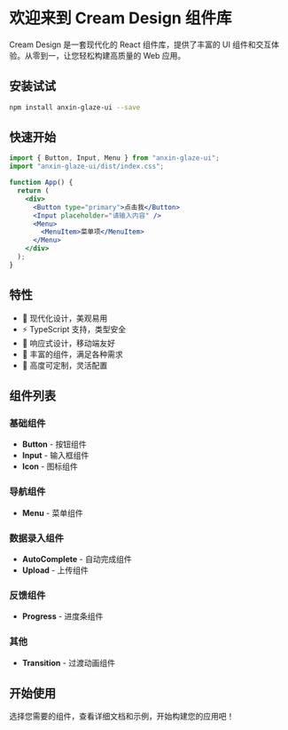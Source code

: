 # 欢迎来到 Cream Design 组件库

Cream Design 是一套现代化的 React 组件库，提供了丰富的 UI 组件和交互体验。从零到一，让您轻松构建高质量的 Web 应用。

## 安装试试

```bash
npm install anxin-glaze-ui --save
```

## 快速开始

```jsx
import { Button, Input, Menu } from "anxin-glaze-ui";
import "anxin-glaze-ui/dist/index.css";

function App() {
  return (
    <div>
      <Button type="primary">点击我</Button>
      <Input placeholder="请输入内容" />
      <Menu>
        <MenuItem>菜单项</MenuItem>
      </Menu>
    </div>
  );
}
```

## 特性

- 🎨 现代化设计，美观易用
- ⚡ TypeScript 支持，类型安全
- 📱 响应式设计，移动端友好
- 🎯 丰富的组件，满足各种需求
- 🔧 高度可定制，灵活配置

## 组件列表

### 基础组件

- **Button** - 按钮组件
- **Input** - 输入框组件
- **Icon** - 图标组件

### 导航组件

- **Menu** - 菜单组件

### 数据录入组件

- **AutoComplete** - 自动完成组件
- **Upload** - 上传组件

### 反馈组件

- **Progress** - 进度条组件

### 其他

- **Transition** - 过渡动画组件

## 开始使用

选择您需要的组件，查看详细文档和示例，开始构建您的应用吧！
